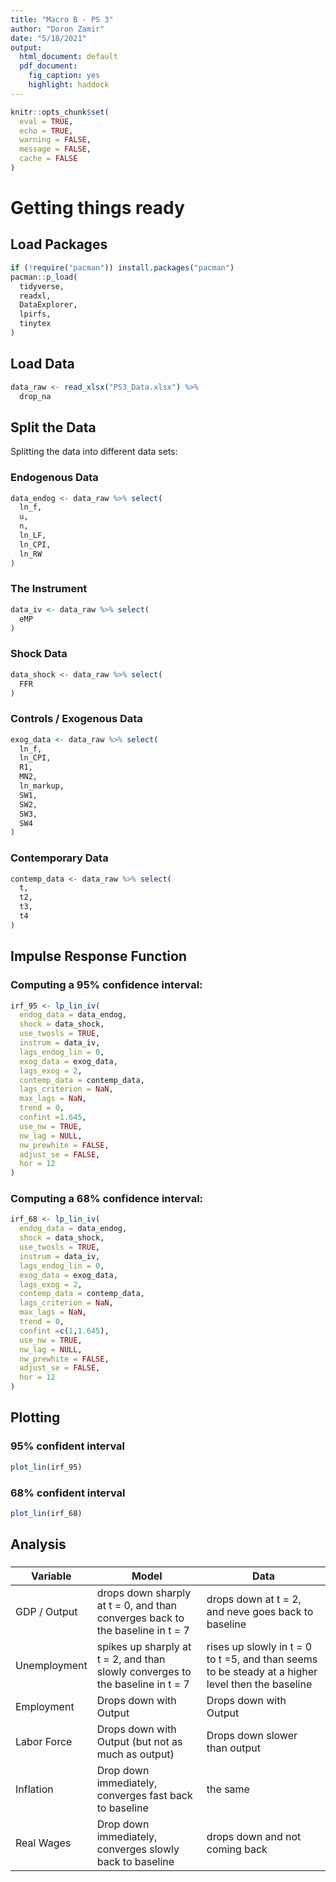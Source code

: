 ```yaml
---
title: "Macro B - PS 3"
author: "Doron Zamir"
date: "5/18/2021"
output:
  html_document: default
  pdf_document: 
    fig_caption: yes
    highlight: haddock
---
```


```r
knitr::opts_chunk$set(
  eval = TRUE,
  echo = TRUE,
  warning = FALSE,
  message = FALSE,
  cache = FALSE
)
```

# Getting things ready

## Load Packages

```r
if (!require("pacman")) install.packages("pacman")
pacman::p_load(
  tidyverse,
  readxl,
  DataExplorer,
  lpirfs,
  tinytex
)
```

## Load Data

```r
data_raw <- read_xlsx("PS3_Data.xlsx") %>% 
  drop_na
```

## Split the Data

Splitting the data into different data sets:

### Endogenous Data

```r
data_endog <- data_raw %>% select(
  ln_f,
  u,
  n,
  ln_LF,
  ln_CPI,
  ln_RW
)
```

### The Instrument

```r
data_iv <- data_raw %>% select(
  eMP
)
```

### Shock Data

```r
data_shock <- data_raw %>% select(
  FFR
)
```

### Controls / Exogenous Data

```r
exog_data <- data_raw %>% select(
  ln_f,
  ln_CPI,
  R1,
  MN2,
  ln_markup,
  SW1,
  SW2,
  SW3,
  SW4
)
```

### Contemporary Data

```r
contemp_data <- data_raw %>% select(
  t,
  t2,
  t3,
  t4
)
```

## Impulse Response Function

### Computing a 95% confidence interval:

```r
irf_95 <- lp_lin_iv(
  endog_data = data_endog,
  shock = data_shock,
  use_twosls = TRUE,
  instrum = data_iv,
  lags_endog_lin = 0,
  exog_data = exog_data,
  lags_exog = 2,
  contemp_data = contemp_data,
  lags_criterion = NaN,
  max_lags = NaN,
  trend = 0,
  confint =1.645,
  use_nw = TRUE,
  nw_lag = NULL,
  nw_prewhite = FALSE,
  adjust_se = FALSE,
  hor = 12
)
```

### Computing a 68% confidence interval:

```r
irf_68 <- lp_lin_iv(
  endog_data = data_endog,
  shock = data_shock,
  use_twosls = TRUE,
  instrum = data_iv,
  lags_endog_lin = 0,
  exog_data = exog_data,
  lags_exog = 2,
  contemp_data = contemp_data,
  lags_criterion = NaN,
  max_lags = NaN,
  trend = 0,
  confint =c(1,1.645),
  use_nw = TRUE,
  nw_lag = NULL,
  nw_prewhite = FALSE,
  adjust_se = FALSE,
  hor = 12
)
```

## Plotting

### 95% confident interval

```r
plot_lin(irf_95)
```

### 68% confident interval

```r
plot_lin(irf_68)
```

## Analysis

### 

| Variable     | Model                                                                          | Data                                                                                              |
|--------------|--------------------------------------------------------------------------------|---------------------------------------------------------------------------------------------------|
| GDP / Output | drops down sharply at t = 0, and than converges back to the baseline in t = 7  | drops down at t = 2, and neve goes back to baseline                                               |
| Unemployment | spikes up sharply at t = 2, and than slowly converges to the baseline in t = 7 | rises up slowly in t = 0 to t =5, and than seems to be steady at a higher level then the baseline |
| Employment   | Drops down with Output                                                         | Drops down with Output                                                                            |
| Labor Force  | Drops down with Output (but not as much as output)                             | Drops down slower than output                                                                     |
| Inflation    | Drop down immediately, converges fast back to baseline                         | the same                                                                                          |
| Real Wages   | Drop down immediately, converges slowly back to baseline                       | drops down and not coming back                                                                    |

```{}
```
